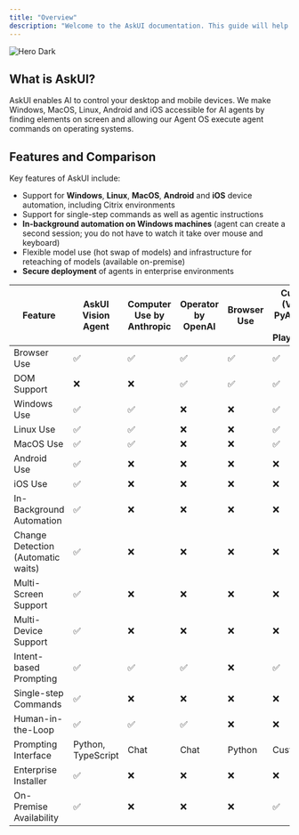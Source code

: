 ```yaml
---
title: "Overview"
description: "Welcome to the AskUI documentation. This guide will help you understand what AskUI does, its key features, benefits, and how they can empower you to build AI agents for various use cases. "
---
```


<img
  alt="Hero Dark"
  classname="hidden dark:block"
  src="./images/agent-os.png"
/>

## What is AskUI?

AskUI enables AI to control your desktop and mobile devices. We make Windows, MacOS, Linux, Android and iOS accessible for AI agents by finding elements on screen and allowing our Agent OS execute agent commands on operating systems.

<CardGroup cols="2">
  <Card title="Frequently Asked Questions" icon="sparkles" href="/introduction/05-faq">
    
  </Card>
  <Card title="Quickstart Tutorial" icon="sparkles" href="/introduction/01-introduction/02-quickstart">
    
  </Card>
</CardGroup>

## Features and Comparison

Key features of AskUI include:

- Support for **Windows**, **Linux**, **MacOS**, **Android** and **iOS** device automation, including Citrix environments
- Support for single-step commands as well as agentic instructions
- **In-background automation on Windows machines** (agent can create a second session; you do not have to watch it take over mouse and keyboard)
- Flexible model use (hot swap of models) and infrastructure for reteaching of models (available on-premise)
- **Secure deployment** of agents in enterprise environments

| Feature                            | AskUI Vision Agent | Computer Use by Anthropic | Operator by OpenAI | Browser Use | Custom (VLM \+ PyAutoGUI \+ Playwright) |
| ---------------------------------- | ------------------ | ------------------------- | ------------------ | ----------- | --------------------------------------- |
| Browser Use                        | ✅                  | ✅                         | ✅                  | ✅           | ✅                                       |
| DOM Support                        | ❌                  | ❌                         | ✅                  | ✅           | ✅                                       |
| Windows Use                        | ✅                  | ✅                         | ❌                  | ❌           | ✅                                       |
| Linux Use                          | ✅                  | ✅                         | ❌                  | ❌           | ✅                                       |
| MacOS Use                          | ✅                  | ✅                         | ❌                  | ❌           | ✅                                       |
| Android Use                        | ✅                  | ❌                         | ❌                  | ❌           | ❌                                       |
| iOS Use                            | ✅                  | ❌                         | ❌                  | ❌           | ❌                                       |
| In-Background Automation           | ✅                  | ❌                         | ❌                  | ❌           | ❌                                       |
| Change Detection (Automatic waits) | ✅                  | ❌                         | ❌                  | ❌           | ❌                                       |
| Multi-Screen Support               | ✅                  | ❌                         | ❌                  | ❌           | ❌                                       |
| Multi-Device Support               | ✅                  | ❌                         | ❌                  | ❌           | ❌                                       |
| Intent-based Prompting             | ✅                  | ✅                         | ✅                  | ❌           | ✅                                       |
| Single-step Commands               | ✅                  | ❌                         | ❌                  | ❌           | ❌                                       |
| Human-in-the-Loop                  | ✅                  | ✅                         | ✅                  | ❌           | ❌                                       |
| Prompting Interface                | Python, TypeScript | Chat                      | Chat               | Python      | Custom                                  |
| Enterprise Installer               | ✅                  | ❌                         | ❌                  | ❌           | ❌                                       |
| On-Premise Availability            | ✅                  | ❌                         | ❌                  | ❌           | ✅                                       |